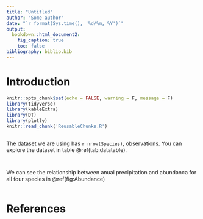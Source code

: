 ```yaml
---
title: "Untitled"
author: "Some author"
date: "`r format(Sys.time(), '%d/%m, %Y')`"
output:
  bookdown::html_document2:
    fig_caption: true
    toc: false
bibliography: biblio.bib
---
```


# Introduction

```r
knitr::opts_chunk$set(echo = FALSE, warning = F, message = F)
library(tidyverse)
library(kableExtra)
library(DT)
library(plotly)
knitr::read_chunk('ReusableChunks.R')
```

```r

```

The dataset we are using has `r nrow(Species)`, observations. You can explore the dataset in table \@ref(tab:datatable).


```r

```


```r

```

We can see the relationship between anual precipitation and abundanca for all four species in \@ref(fig:Abundance)

```r

```

# References
